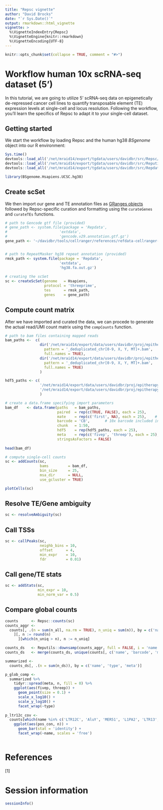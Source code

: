 ```yaml
---
title: "Repsc vignette"
author: "David Brocks"
date: "`r Sys.Date()`"
output: rmarkdown::html_vignette
vignette: >
  %\VignetteIndexEntry{Repsc}
  %\VignetteEngine{knitr::rmarkdown}
  %\VignetteEncoding{UTF-8}
---
```


```r
knitr::opts_chunk$set(collapse = TRUE, comment = "#>")
```

# Workflow human 10x scRNA-seq dataset (5')
In this tutorial, we are going to utilize 5' scRNA-seq data on epigenetically de-repressed cancer cell lines to quantify transposable element (TE) expression levels at single-cell and locus resolution. Following the workflow, you'll learn the specifics of Repsc to adapt it to your single-cell dataset.


## Getting started

We start the workflow by loading Repsc and the human hg38 _BSgenome_ object into our R environment:
```r
Sys.time()
devtools::load_all('/net/mraid14/export/tgdata/users/davidbr/src/Repsc/')
devtools::load_all('/net/mraid14/export/tgdata/users/davidbr/src/Reputils/')
devtools::load_all('/net/mraid14/export/tgdata/users/davidbr/src/Repdata/')

library(BSgenome.Hsapiens.UCSC.hg38)
```

## Create scSet

We then import our gene and TE annotation files as [GRanges objects](https://bioconductor.org/packages/release/bioc/vignettes/GenomicRanges/inst/doc/GenomicRangesIntroduction.html) followed by Repsc-specific curation and formatting using the `curateGenes` and `curateTEs` functions.
```r
# path to Gencode gtf file (provided)
# gene_path <- system.file(package = 'Repdata', 
#                        'extdata', 
#                        'gencode.v29.annotation.gtf.gz')
gene_path <- '~/davidbr/tools/cellranger/references/refdata-cellranger-GRCh38-1.2.0/genes/genes.gtf'


# path to RepeatMasker hg38 repeat annotation (provided)
rmsk_path <- system.file(package = 'Repdata', 
                         'extdata', 
                         'hg38.fa.out.gz')
                         
# creating the scSet
sc <- createScSet(genome   = Hsapiens,
                  protocol = 'threeprime',
                  tes      = rmsk_path,
                  genes    = gene_path)
```

## Compute count matrix

After we have imported and curated the data, we can procede to generate the actual read/UMI count matrix using the `compCounts` function.
 
```r
# path to bam files containing mapped reads                         
bam_paths <-  c(
                dir('/net/mraid14/export/data/users/davidbr/proj/epitherapy/data/hct116/10x/dmso/aligned/chunked_bams', 
                  pattern = '_deduplicated_chr[0-9, X, Y, MT]+.bam', 
                  full.names = TRUE),
                dir('/net/mraid14/export/data/users/davidbr/proj/epitherapy/data/hct116/10x/parental/aligned/chunked_bams', 
                  pattern = '_deduplicated_chr[0-9, X, Y, MT]+.bam', 
                  full.names = TRUE)
                )

hdf5_paths <- c(
                '/net/mraid14/export/data/users/davidbr/proj/epitherapy/data/hct116/10x/dmso/hct116_DMSO/outs/filtered_gene_bc_matrices_h5.h5',
                '/net/mraid14/export/data/users/davidbr/proj/epitherapy/data/hct116/10x/parental/hct116_PAR/outs/filtered_gene_bc_matrices_h5.h5'
                )             

# create a data.frame specifying import parameters                 
bam_df    <- data.frame(paths   = bam_paths,
                        paired  = rep(c(TRUE, FALSE), each = 25),       # use FALSE for single-end libraries
                        mate    = rep(c('first', NA), each = 25),    # only imports the first mate of properly aligned read pairs, set to NA when using single-end libraries
                        barcode = 'CB',       # 10x barcode included in BAM flag
                        chunk   = 1:50,
                        hdf5    = rep(hdf5_paths, each = 25),
                        meta    = rep(c('fivep', 'threep'), each = 25),
                        stringsAsFactors = FALSE)
                        
head(bam_df)                      
```

```r
# compute single-cell counts
sc <- addCounts(sc,
                bams         = bam_df,
                bin_size     = 25,
                msa_dir      = NULL,
                use_gcluster = TRUE)

plotCells(sc)                
```

## Resolve TE/Gene ambiguity

```r
sc <- resolveAmbiguity(sc)
```

## Call TSSs
```r
sc <- callPeaks(sc, 
                neighb_bins = 10,
                offset      = 4,
                min_expr    = 10,
                fdr         = 0.01)
```

## Call gene/TE stats
```r
sc <- addStats(sc,
               min_expr = 10,
               min_norm_var = 0.5)
```     

## Compare global counts
```r
counts      <- Repsc::counts(sc)
counts_aggr <- 
  counts[, .(n = sum(n_all, na.rm = TRUE), n_uniq = sum(n)), by = c('name', 'barcode')
    ][, n := round(n)
      ][which(n_uniq > n), n := n_uniq]

counts_ds   <- Reputils::downsamp(counts_aggr, full = FALSE, i = 'name')
counts_ds   <- merge(counts_ds, unique(counts[, c('name', 'barcode', 'meta', 'type')]), all.x = TRUE)

summarized <-
  counts_ds[, .(n = sum(n_ds)), by = c('name', 'type', 'meta')] 

p_glob_comp <-
  summarized %>%
    tidyr::spread(meta, n, fill = 0) %>% 
    ggplot(aes(fivep, threep)) + 
      geom_point(size = 0.1) + 
      scale_x_log10() + 
      scale_y_log10() + 
      facet_wrap(~type)
      
p_ltr12c_cov <-
  counts[which(name %in% c('LTR12C', 'AluY', 'MER51', 'L1PA2', 'LTR13', 'THE1B', 'LTR7')), .(n = sum(n_all)), by = c('meta', 'pos_con', 'name')][which(meta == 'threep'), n := n * -1] %>% 
    ggplot(aes(pos_con, n)) + 
      geom_bar(stat = 'identity') + 
      facet_wrap(~name, scales = 'free')
  


```


          
# References
[1]   

# Session information
```r
sessionInfo()
```          